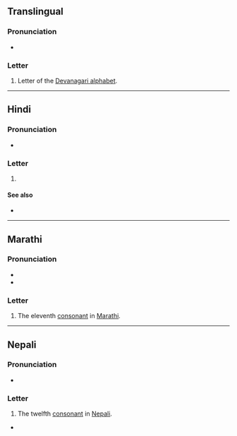 {{also|ਠ|ㆆ|ㅎ}}
{{character info}}
==Translingual==

===Pronunciation===
* {{IPA|mul|/ʈʰə/}}

===Letter===
{{mul-Deva|ṭhaa}}

# Letter of the [[Devanagari alphabet]].

----

==Hindi==

===Pronunciation===
* {{hi-IPA|ठ.}}

===Letter===
{{head|hi|letter}}

# {{n-g|the twelfth [[consonant]] in [[Hindi]]}}

====See also====
* {{list:Devanagari script letters/hi}}

----

==Marathi==

===Pronunciation===
* {{mr-IPA}}
* {{audio|mr|LL-Q1571 (mar)-नंदिनी रानडे-ठ.wav|Audio}}

===Letter===
{{head|mr|letter}}

# The eleventh [[consonant]] in [[Marathi]].

----

==Nepali==

===Pronunciation===
* {{ne-IPA}}

===Letter===
{{head|ne|letter}}

# The twelfth [[consonant]] in [[Nepali]].

*